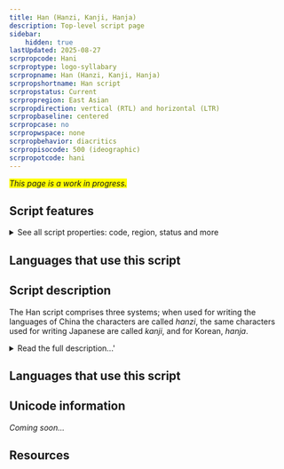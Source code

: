 ```yaml
---
title: Han (Hanzi, Kanji, Hanja)
description: Top-level script page
sidebar:
    hidden: true
lastUpdated: 2025-08-27
scrpropcode: Hani
scrproptype: logo-syllabary
scrpropname: Han (Hanzi, Kanji, Hanja)
scrpropshortname: Han script
scrpropstatus: Current
scrpropregion: East Asian
scrpropdirection: vertical (RTL) and horizontal (LTR)
scrpropbaseline: centered
scrpropcase: no
scrpropwspace: none
scrpropbehavior: diacritics
scrpropisocode: 500 (ideographic)
scrpropotcode: hani
---
```


<span style='background-color:yellow'>_This page is a work in progress._</span>


## Script features

<details>
<summary> See all script properties: code, region, status and more</summary>
<ScriptInfo />
</details>

## Languages that use this script

<WsList script='Hani' wsMax='5' />

## Script description

The Han script comprises three systems; when used for writing the languages of China the characters are called _hanzi_, the same characters used for writing Japanese are called _kanji_, and for Korean, _hanja_.

<details>
<summary>Read the full description...'</summary>It is commonly assumed that the Sinitic languages (Chinese languages) are monosyllabic, and that one written character = one syllable = one word. However, there are many polysyllabic words in both the ancient and modern lexicons, and the average length of a word in Mandarin is two syllables. These words are represented using combinations of characters, each representing one syllable. There are some exceptions to this rule, in the form of unofficial but widely used single characters representing polysyllabic Chinese words, such as _túshūguăn_ 'library' and _wèntí_ 'question'. This is common when the characters are used for writing Japanese, due to different phonological rules governing the language. A single character may frequently represent a polysyllabic word in Japanese and some of the other languages for which Han characters are used.

Chinese writing is believed to be the oldest form of writing in East Asia, having apparently been spontaneously created during the second half of the second millenium BC. There is no evidence of any other writing in use in the area at this time, nor of any outside influence from a literate society. The earliest inscriptions were on bones and shells used in divination during the Shang dynasty (1600-1046 BC), and employed a set of logographic symbols now known as the Oracle Bone Script. Although these symbols have been extinct since the end of the Bronze Age, the modern Han characters are direct descendants from these.

Han writing is still sometimes referred to as logographic, but most linguists and sinographers (scholars of Chinese) agree that the script might be best described as a phonetically imprecise syllabary with strong semantic qualities. The script functions differently from a purely phonetic script such as an alphabet in that a single character can regularly carry semantic weight in and of itself without needing to be combined with other elements. In addition, the same sound can be represented by different symbols. For example, the word _yī_ is the Modern Standard Mandarin pronunciation of the words meaning 'one', 'clothing', 'depend on', and regional pronunciations of 'he/she', but each of these is represented by a different character. It may be that in earlier varieties of the language these words were pronounced differently but over time have collapsed into a single sound.

There have been numerous attempts to classify Han characters by phonetic rather than semantic criteria, notably, Berhnard Karlgren's work in the 1920s-40s and Zhou Youguang's in the 1970s. Most attempts have identified 850-1250 phonetic elements. Although the characters are made up of recurring phonetic components, their shapes and proportions change in combination, so each character is a discrete entity and must be stored as such in the user's memory or in a font. There are estimated to be 60,000 Han characters comprising the full set, but a competent grasp of approximately 2,500 characters is considered by educators to be essential for basic reading and writing skills, and about 5,200 characters are estimated to account for over 99% of the characters used in typical texts. The _Xīnhuá zìdiăn_ (New China Character Dictionary) lists 8,075 characters. The canonical order of signs arranges them according to semantic classifications ranging from specific to general; signs related to mankind, minerals, height etc.

There are two styles of Han characters used for writing Chinese and the languages of China; the traditional forms used throughout the Chinese-speaking world from the 5th century AD until 1949, and the simplified forms which replaced them in the People's Republic of China and Singapore since 1949. Traditional Han is still used in Taiwan, Hong Kong and Macau, and for aesthetic purposes elsewhere in East Asia.
</details>

## Languages that use this script

<WsList script='Hani' wsMax='5' />

## Unicode information

_Coming soon..._

## Resources

<ScriptResources detailSummary='seemore' />

